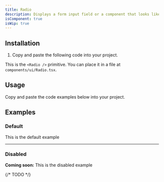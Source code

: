 ```yaml
---
title: Radio
description: Displays a form input field or a component that looks like an input field.
isComponent: true
isWip: true
---
```


## Installation

1. Copy and paste the following code into your project.

This is the `<Radio />` primitive. You can place it in a file at `components/ui/Radio.tsx`.

## Usage

Copy and paste the code examples below into your project.

<ComponentSource src="../../packages/ui/src/Radio.tsx" />

## Examples

### Default

This is the default example

<ComponentExample name="Radio" story="default" />

---

### Disabled

**Coming soon:** This is the disabled example

{/* TODO */}
